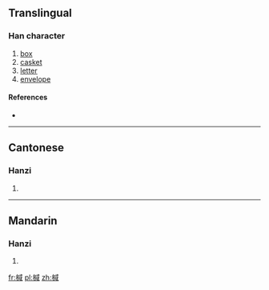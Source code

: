 ==Translingual==

===Han character===
{{Han char|rn=75|rad=木|as=09|sn=13|four=43950|canj=DIHR|ids=⿰木咸}}

# [[box]]
# [[casket]]
# [[letter]]
# [[envelope]]

====References====
* {{Han ref|kx=0537.270|dkj=15079|dj=0925.110|hdz=21246.030|uh=6937|ud=26935|bh=DDEC|bd=56812}}

----

==Cantonese==

===Hanzi===
{{yue-hanzi|jyut=|y=gaam1}}

# {{defn|lang=yue|sort=木09}}

----

==Mandarin==

===Hanzi===
{{cmn-hanzi|pin=[[jiān]] ([[jian1]])|wg=chien<sup>1</sup>}}

# {{defn|lang=cmn|sort=木09}}

[[fr:椷]]
[[pl:椷]]
[[zh:椷]]
